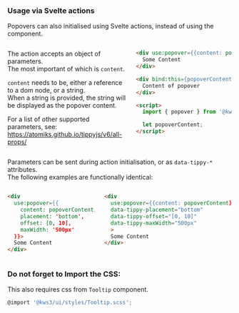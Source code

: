 

<Meta
  title="Helpers/Popover/2. Popover Action"
/>


### Usage via Svelte actions
Popovers can also initialised using Svelte actions, instead of using the component.  

<div class="columns">
  <div class="column">

The action accepts an object of parameters.  
The most important of which is `content`.  

`content` needs to be, either a reference to a dom node, or a string.  
When a string is provided, the string will be displayed as the popover content.

For a list of other supported parameters, see: <a target="_blank" href="https://atomiks.github.io/tippyjs/v6/all-props/">https://atomiks.github.io/tippyjs/v6/all-props/</a>

  </div>
  <div class="column">

```html
<div use:popover={{content: popoverContent}}>
  Some Content
</div>

<div bind:this={popoverContent}>
  Content of popover
</div>

<script>
  import { popover } from '@kws3/ui'; //notice lowercase import name

  let popoverContent;
</script>
```

  </div>
</div>

Parameters can be sent during action initialisation, or as `data-tippy-*` attributes.  
The following examples are functionally identical:

<div class="columns">
  <div class="column">

```html
<div 
  use:popover={{
    content: popoverContent,
    placement: 'bottom',
    offset: [0, 10],
    maxWidth: '500px'
  }}>
  Some Content
</div>
```

  </div>
  <div class="column">

```html
<div 
  use:popover={{content: popoverContent}}
  data-tippy-placement="bottom"
  data-tippy-offset="[0, 10]"
  data-tippy-maxWidth="500px"
  >
  Some Content
</div>
```

  </div>
</div>

### Do not forget to Import the CSS:
This also requires css from `Tooltip` component.

```js
@import '@kws3/ui/styles/Tooltip.scss';
```
